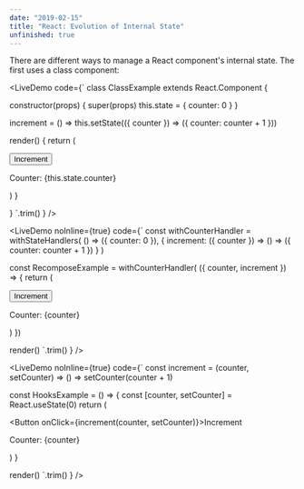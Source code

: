 ```yaml
---
date: "2019-02-15"
title: "React: Evolution of Internal State"
unfinished: true 
---
```



There are different ways to manage a React component's internal state. The first uses a class component:

<LiveDemo 
  code={`
class ClassExample extends React.Component {
  
  constructor(props) {
    super(props)
    this.state = { counter: 0 }
  }
 
  increment = () => this.setState(({ counter }) => ({ counter: counter + 1 }))
  
  render() {
    return (
      <div>
        <Button onClick={this.increment}>Increment</Button>
        <p>Counter: {this.state.counter}</p>
      </div>
    )
  }
  
}
`.trim()
  } 
/>

<LiveDemo 
  noInline={true}
  code={`
const withCounterHandler = withStateHandlers(
  () => ({ counter: 0 }),
  {
    increment: ({ counter }) => () => ({ counter: counter + 1 })
  }
)
  
const RecomposeExample = withCounterHandler(
  ({ counter, increment }) => { 
  return (
    <div>
      <Button onClick={increment}>Increment</Button>
      <p>Counter: {counter}</p>
    </div>
  )
})
 
render(<RecomposeExample />)
`.trim()
} />

<LiveDemo 
  noInline={true}
  code={`
const increment = (counter, setCounter) => () => setCounter(counter + 1)
 
const HooksExample = () => { 
  const [counter, setCounter] = React.useState(0)
  return (
    <div>
      <Button onClick={increment(counter, setCounter)}>Increment</Button>
      <p>Counter: {counter}</p>
    </div>
  )
} 
 
render(<HooksExample />)
`.trim()
} />
